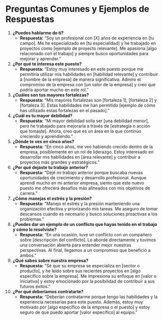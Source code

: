 
# Preguntas Comunes y Ejemplos de Respuestas

1. **¿Puedes hablarme de ti?**
   - **Respuesta:** "Soy un profesional con [X] años de experiencia en [tu campo]. Me he especializado en [tu especialidad] y he trabajado en proyectos como [ejemplo de proyecto relevante]. Me apasiona [algo relacionado con el trabajo] y siempre busco oportunidades para mejorar y aprender."

2. **¿Por qué te interesa este puesto?**
   - **Respuesta:** "Estoy muy interesado en este puesto porque me permitiría utilizar mis habilidades en [habilidad relevante] y contribuir a [nombre de la empresa] de manera significativa. Admiro el compromiso de la empresa con [un valor de la empresa] y creo que podría aportar mucho en este rol."

3. **¿Cuáles son tus mayores fortalezas?**
   - **Respuesta:** "Mis mayores fortalezas son [fortaleza 1], [fortaleza 2] y [fortaleza 3]. Estas habilidades me han permitido [ejemplo de cómo has utilizado estas fortalezas en el pasado]."

4. **¿Cuál es tu mayor debilidad?**
   - **Respuesta:** "Mi mayor debilidad solía ser [una debilidad menor], pero he trabajado para mejorarla a través de [estrategia o acción que tomaste]. Ahora, creo que es un área en la que continúo creciendo y aprendiendo."

5. **¿Dónde te ves en cinco años?**
   - **Respuesta:** "En cinco años, me veo habiendo crecido dentro de la empresa, posiblemente en un rol de liderazgo. Estoy interesado en desarrollar mis habilidades en [área relevante] y contribuir a proyectos más grandes y estratégicos."

6. **¿Por qué dejaste tu trabajo anterior?**
   - **Respuesta:** "Dejé mi trabajo anterior porque buscaba nuevas oportunidades de crecimiento y desarrollo profesional. Aunque aprendí mucho en mi anterior empresa, siento que este nuevo puesto me ofrecerá desafíos más alineados con mis objetivos de carrera."

7. **¿Cómo manejas el estrés y la presión?**
   - **Respuesta:** "Manejo el estrés y la presión manteniendo una organización efectiva y priorizando mis tareas. Me aseguro de tomar descansos cuando es necesario y busco soluciones proactivas a los problemas."

8. **¿Puedes dar un ejemplo de un conflicto que hayas tenido en el trabajo y cómo lo resolviste?**
   - **Respuesta:** "En una ocasión, tuve un conflicto con un compañero sobre [descripción del conflicto]. Lo abordé directamente y tuvimos una conversación abierta para entender mejor nuestras perspectivas. Al final, llegamos a un compromiso que benefició a ambos."

9. **¿Qué sabes sobre nuestra empresa?**
   - **Respuesta:** "Sé que su empresa se especializa en [sector o producto], y he leído sobre sus recientes proyectos en [algo específico sobre la empresa]. Me impresiona su enfoque en [valor o iniciativa] y estoy emocionado por la posibilidad de contribuir a sus futuros éxitos."

10. **¿Por qué deberíamos contratarte?**
    - **Respuesta:** "Deberían contratarme porque tengo las habilidades y la experiencia necesarias para este puesto. Además, estoy muy motivado por [algo específico de la empresa o el puesto] y estoy seguro de que puedo aportar [valor específico] al equipo."




